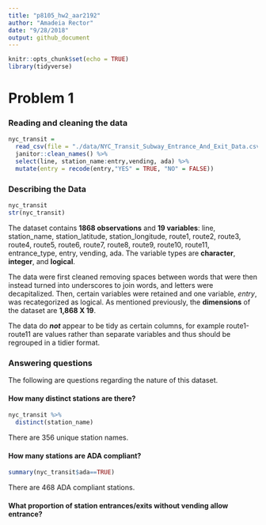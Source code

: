 ```yaml
---
title: "p8105_hw2_aar2192"
author: "Amadeia Rector"
date: "9/28/2018"
output: github_document
---
```


```r
knitr::opts_chunk$set(echo = TRUE)
library(tidyverse)
```
# Problem 1

### **Reading** and **cleaning** the data

```r
nyc_transit =
  read_csv(file = "./data/NYC_Transit_Subway_Entrance_And_Exit_Data.csv") %>% 
  janitor::clean_names() %>% 
  select(line, station_name:entry,vending, ada) %>% 
  mutate(entry = recode(entry,"YES" = TRUE, "NO" = FALSE))
```

### Describing the Data
```r
nyc_transit
str(nyc_transit)
```
The dataset contains **1868 observations** and **19 variables**: line, station_name, station_latitude, station_longitude, route1, route2, route3, route4, route5, route6, route7, route8, route9, route10, route11, entrance_type, entry, vending, ada. The variable types are **character**, **integer**, and **logical**.

The data were first cleaned removing spaces between words that were then instead turned into underscores to join words, and letters were decapitalized. Then, certain variables were retained and one variable, _entry_, was recategorized as logical. As mentioned previously, the **dimensions** of the dataset are **1,868 X 19**.

The data do **_not_** appear to be tidy as certain columns, for example route1-route11 are values rather than separate variables and thus should be regrouped in a tidier format.

### Answering questions

The following are questions regarding the nature of this dataset.

#### How many distinct stations are there?
```r
nyc_transit %>% 
  distinct(station_name)
```

There are 356 unique station names.

#### How many stations are ADA compliant?
```r
summary(nyc_transit$ada==TRUE)
```
There are 468 ADA compliant stations.

#### What proportion of station entrances/exits without vending allow entrance?




